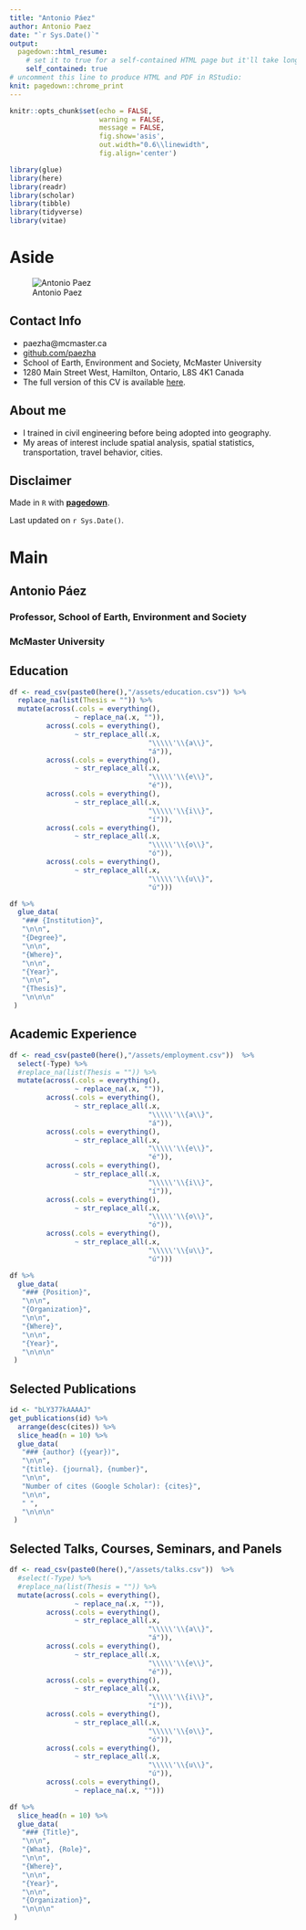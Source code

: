 ```yaml
---
title: "Antonio Páez"
author: Antonio Paez
date: "`r Sys.Date()`"
output:
  pagedown::html_resume:
    # set it to true for a self-contained HTML page but it'll take longer to render
    self_contained: true
# uncomment this line to produce HTML and PDF in RStudio:
knit: pagedown::chrome_print
---
```


```r
knitr::opts_chunk$set(echo = FALSE, 
                      warning = FALSE, 
                      message = FALSE,
                      fig.show='asis', 
                      out.width="0.6\\linewidth", 
                      fig.align='center')
```

```r
library(glue)
library(here)
library(readr)
library(scholar)
library(tibble)
library(tidyverse)
library(vitae)
```

Aside
================================================================================

![Antonio Paez](https://avatars.githubusercontent.com/u/30074724)

Contact Info {#contact}
--------------------------------------------------------------------------------

- <i class="fa fa-envelope"></i> paezha@mcmaster.ca
- <i class="fa fa-github"></i> [github.com/paezha](https://github.com/paezha)
- School of Earth, Environment and Society, McMaster University
- 1280 Main Street West, Hamilton, Ontario, L8S 4K1 Canada
- The full version of this CV is available [here](https://github.com/paezha/Official-CV/blob/master/awesomecv/awesomecv.pdf).


About me {#about-me}
--------------------------------------------------------------------------------

- I trained in civil engineering before being adopted into geography.
- My areas of interest include spatial analysis, spatial statistics, transportation, travel behavior, cities.

Disclaimer {#disclaimer}
--------------------------------------------------------------------------------

Made in `R` with [**pagedown**](https://github.com/rstudio/pagedown).

Last updated on `r Sys.Date()`.

Main
================================================================================

Antonio Páez {#title}
--------------------------------------------------------------------------------

### Professor, School of Earth, Environment and Society

### McMaster University

Education {data-icon=graduation-cap data-concise=true}
--------------------------------------------------------------------------------

```r
df <- read_csv(paste0(here(),"/assets/education.csv")) %>%
  replace_na(list(Thesis = "")) %>%
  mutate(across(.cols = everything(),
                ~ replace_na(.x, "")),
         across(.cols = everything(), 
                ~ str_replace_all(.x, 
                                  "\\\\\'\\{a\\}",
                                  "á")),
         across(.cols = everything(), 
                ~ str_replace_all(.x, 
                                  "\\\\\'\\{e\\}",
                                  "é")),
         across(.cols = everything(), 
                ~ str_replace_all(.x, 
                                  "\\\\\'\\{i\\}",
                                  "í")),
         across(.cols = everything(), 
                ~ str_replace_all(.x, 
                                  "\\\\\'\\{o\\}",
                                  "ó")),
         across(.cols = everything(),
                ~ str_replace_all(.x, 
                                  "\\\\\'\\{u\\}",
                                  "ú")))
```

```r
df %>% 
  glue_data(
   "### {Institution}",
   "\n\n",
   "{Degree}",
   "\n\n",
   "{Where}",
   "\n\n",
   "{Year}", 
   "\n\n",
   "{Thesis}",
   "\n\n\n"
 )
```

Academic Experience {data-icon=laptop}
--------------------------------------------------------------------------------

```r
df <- read_csv(paste0(here(),"/assets/employment.csv"))  %>%
  select(-Type) %>%
  #replace_na(list(Thesis = "")) %>%
  mutate(across(.cols = everything(),
                ~ replace_na(.x, "")),
         across(.cols = everything(), 
                ~ str_replace_all(.x, 
                                  "\\\\\'\\{a\\}",
                                  "á")),
         across(.cols = everything(), 
                ~ str_replace_all(.x, 
                                  "\\\\\'\\{e\\}",
                                  "é")),
         across(.cols = everything(), 
                ~ str_replace_all(.x, 
                                  "\\\\\'\\{i\\}",
                                  "í")),
         across(.cols = everything(), 
                ~ str_replace_all(.x, 
                                  "\\\\\'\\{o\\}",
                                  "ó")),
         across(.cols = everything(),
                ~ str_replace_all(.x, 
                                  "\\\\\'\\{u\\}",
                                  "ú")))
```

```r
df %>% 
  glue_data(
   "### {Position}",
   "\n\n",
   "{Organization}",
   "\n\n",
   "{Where}",
   "\n\n",
   "{Year}",
   "\n\n\n"
 )
```

<!--
Professional Experience {data-icon=suitcase}
--------------------------------------------------------------------------------

### Data Scientist, intern

SupStat Inc.

Beijing, China

2014

::: concise
- Taught R language to beginners. 
- Wrote Shiny app demos.
- Converted statistical tutorials from SPSS to R language.
:::

### Bioinformatician

My Health Gene Technology Co., Ltd.

Beijing, China

2015 - 2016

::: concise
- Analyzed whole-exome sequencing data. 
- Wrote analysis pipelines of ChIP-seq, single cell DNA-seq and single cell RNA-seq.
- Studied tumor metastasis and wrote research reports. 
- Also did case studies to identify the genetic defect causing rare disease.
:::


Teaching Experience {data-icon=chalkboard-teacher}
--------------------------------------------------------------------------------

### Introduction to R Language for Beginners.

Instructor of R and Data Mining Training Courses at SupStat Inc.

Beijing, China
-->

Selected Publications {data-icon=file}
--------------------------------------------------------------------------------

```r
id <- "bLY377kAAAAJ"
get_publications(id) %>% 
  arrange(desc(cites)) %>% 
  slice_head(n = 10) %>%
  glue_data(
   "### {author} ({year})",
   "\n\n",
   "{title}. {journal}, {number}",
   "\n\n",
   "Number of cites (Google Scholar): {cites}",
   "\n\n",
   " ",
   "\n\n\n"
 )

```

Selected Talks, Courses, Seminars, and Panels {data-icon=file}
--------------------------------------------------------------------------------

```r
df <- read_csv(paste0(here(),"/assets/talks.csv"))  %>%
  #select(-Type) %>%
  #replace_na(list(Thesis = "")) %>%
  mutate(across(.cols = everything(),
                ~ replace_na(.x, "")),
         across(.cols = everything(), 
                ~ str_replace_all(.x, 
                                  "\\\\\'\\{a\\}",
                                  "á")),
         across(.cols = everything(), 
                ~ str_replace_all(.x, 
                                  "\\\\\'\\{e\\}",
                                  "é")),
         across(.cols = everything(), 
                ~ str_replace_all(.x, 
                                  "\\\\\'\\{i\\}",
                                  "í")),
         across(.cols = everything(), 
                ~ str_replace_all(.x, 
                                  "\\\\\'\\{o\\}",
                                  "ó")),
         across(.cols = everything(),
                ~ str_replace_all(.x, 
                                  "\\\\\'\\{u\\}",
                                  "ú")),
         across(.cols = everything(),
                ~ replace_na(.x, "")))
```

```r
df %>%
  slice_head(n = 10) %>%
  glue_data(
   "### {Title}",
   "\n\n",
   "{What}, {Role}",
   "\n\n",
   "{Where}",
   "\n\n",
   "{Year}",
   "\n\n",
   "{Organization}",
   "\n\n\n"
 )
```